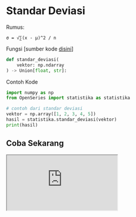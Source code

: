 # Standar Deviasi

Rumus:

```
σ = √∑(x - μ)^2 / n
```

Fungsi [sumber kode [disini](https://github.com/bellshade/OpenSeries/blob/main/OpenSeries/statistika.py#L27)]

```python
def standar_deviasi(
    vektor: np.ndarray
) -> Union[float, str]:
```

Contoh Kode

```python
import numpy as np
from OpenSeries import statistika as statistika

# contoh dari standar deviasi
vektor = np.array([1, 2, 3, 4, 5])
hasil = statistika.standar_deviasi(vektor)
print(hasil)

```

## Coba Sekarang

<iframe src="https://replit.com/@ItsArul/StandarDeviasi?embed=1&theme=light" className="aspect-video w-full" />
